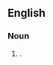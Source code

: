 ==English==

===Noun===
{{head|en|noun|head=[[my]] [[fellow]] [[American]]s}}

# {{US}} {{non-gloss definition|Used to establish [[credibility]] and [[connection]] with an [[audience]] of Americans, used mostly in speeches by US politicians}}.